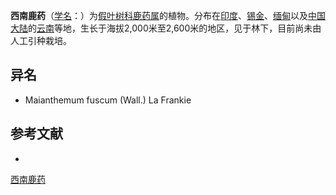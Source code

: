 {{Speciesbox
| name = 西南鹿药
| status = 
| status_system = 
| image =
| genus = Smilacina
| species = fusca
| authority = Wall.
}}

'''西南鹿药'''（[[学名|学名]]：{{lang|la|''Smilacina fusca''}}）为[[假叶树科|假叶树科]][[鹿药属|鹿药属]]的植物。分布在[[印度|印度]]、[[锡金|锡金]]、[[缅甸|缅甸]]以及[[中国大陆|中国大陆]]的[[云南|云南]]等地，生长于海拔2,000米至2,600米的地区，见于林下，目前尚未由人工引种栽培。

== 异名 ==
* Maianthemum fuscum (Wall.) La Frankie

== 参考文献 ==
<div class="references-small">
* {{cite web| url =http://www.bioinfo.cn/db05/KmzwSpecies.php?action=view&id=3941| title =西南鹿药| work =《中国高等植物数据库全库》| publisher =中国科学院微生物研究所| author =昆明植物研究所| accessdate =2009-02-24| deadurl =yes| archiveurl =https://web.archive.org/web/20160305003902/http://www.bioinfo.cn/db05/KmzwSpecies.php?action=view&id=3941| archivedate =2016-03-05| df =}}
</div>
{{Taxonbar|from=Q15226684}}

[[Category:鹿药属|西南鹿药]]


{{植物小作品}}